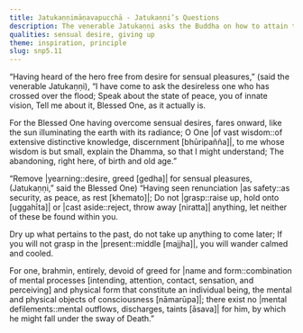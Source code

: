 ```yaml
---
title: Jatukaṇṇimāṇavapucchā - Jatukaṇṇi’s Questions
description: The venerable Jatukaṇṇi asks the Buddha on how to attain the state of peace and abandon birth and old age. The Buddha advises him to remove greed for sensual pleasures by seeing renunciation as safety, and to cease all grasping related to name and form in the past, future, as well as present.
qualities: sensual desire, giving up
theme: inspiration, principle
slug: snp5.11
---
```


“Having heard of the hero free from desire for sensual pleasures,”
(said the venerable Jatukaṇṇi),
“I have come to ask the desireless one who has crossed over the flood;
Speak about the state of peace, you of innate vision,
Tell me about it, Blessed One, as it actually is.

For the Blessed One having overcome sensual desires, fares onward,
like the sun illuminating the earth with its radiance;
O One |of vast wisdom::of extensive distinctive knowledge, discernment [bhūripañña]|, to me whose wisdom is but small,
explain the Dhamma, so that I might understand;
The abandoning, right here, of birth and old age.”

“Remove |yearning::desire, greed [gedha]| for sensual pleasures,
(Jatukaṇṇi,” said the Blessed One)
“Having seen renunciation |as safety::as security, as peace, as rest [khemato]|;
Do not |grasp::raise up, hold onto [uggahīta]| or |cast aside::reject, throw away [niratta]| anything,
let neither of these be found within you.

Dry up what pertains to the past,
do not take up anything to come later;
If you will not grasp in the |present::middle [majjha]|,
you will wander calmed and cooled.

For one, brahmin, entirely,
devoid of greed for |name and form::combination of mental processes [intending, attention, contact, sensation, and perceiving] and physical form that constitute an individual being, the mental and physical objects of consciousness [nāmarūpa]|;
there exist no |mental defilements::mental outflows, discharges, taints [āsava]| for him,
by which he might fall under the sway of Death.”